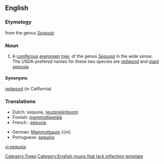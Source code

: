 ==English==
=== Etymology ===
from the genus ''[[Sequoia]]''

=== Noun ===
{{en-noun}}

# A [[coniferous]] [[evergreen]] [[tree]], of the genus ''[[Sequoia]]'' in the wide sense. The USDA-prefered names for these two species are [[redwood]] and [[giant sequoia]].  

==== Synonyms ====
[[redwood]] (in California)

=== Translations ===
{{top}}
*Dutch: sequoia, [[reuzenpijnboom]]
*Finnish: [[mammuttipetäjä]]
*French : [[séquoia]] {{m}}
{{mid}}
*German: [[Mammutbaum]] {{m}
*Portuguese: [[sequóia]] {{f}}
{{bottom}}

[[Category:Trees]]
[[Category:English nouns that lack inflection template]]

[[vi:sequoia]]